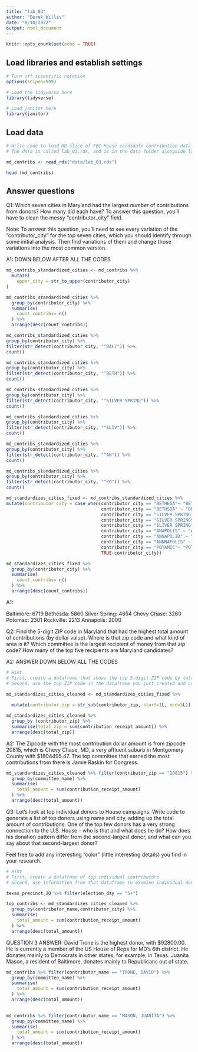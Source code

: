 ```yaml
---
title: "lab_03"
author: "Derek Willis"
date: "8/10/2022"
output: html_document
---
```


```r
knitr::opts_chunk$set(echo = TRUE)
```

## Load libraries and establish settings
```r
# Turn off scientific notation
options(scipen=999)

# Load the tidyverse here
library(tidyverse)

# Load janitor here
library(janitor)
```

## Load data
```r
# Write code to load MD slice of FEC House candidate contribution data and call it md_contribs.
# The data is called lab_03.rds, and is in the data folder alongside lab_03.Rmd (this data notebook)

md_contribs <- read_rds("data/lab_03.rds")

```

```r
head (md_contribs)
```

## Answer questions

Q1: Which seven cities in Maryland had the largest _number_ of contributions from donors? How many did each have? To answer this question, you'll have to clean the messy "contributor_city" field.

Note: To answer this question, you'll need to see every variation of the "contributor_city" for the top seven cities, which you should identify through some initial analysis. Then find variations of them and change those variations into the most common version.

A1: DOWN BELOW AFTER ALL THE CODES

```r
md_contribs_standardized_cities <- md_contribs %>%
  mutate(
    upper_city = str_to_upper(contributor_city)
)
```





```r
md_contribs_standardized_cities %>% 
  group_by(contributor_city) %>% 
  summarise(
    count_contribs= n()
  ) %>% 
  arrange(desc(count_contribs))
```
```r
md_contribs_standardized_cities %>%
group_by(contributor_city) %>%
filter(str_detect(contributor_city, "^BALT")) %>%
count()

````

```r
md_contribs_standardized_cities %>%
group_by(contributor_city) %>%
filter(str_detect(contributor_city, "^BETH")) %>%
count()

````

```r
md_contribs_standardized_cities %>%
group_by(contributor_city) %>%
filter(str_detect(contributor_city, "^SILVER SPRING")) %>%
count()

````
```r
md_contribs_standardized_cities %>%
group_by(contributor_city) %>%
filter(str_detect(contributor_city, "^SLIV")) %>%
count()

````

```r
md_contribs_standardized_cities %>%
group_by(contributor_city) %>%
filter(str_detect(contributor_city, "^AN")) %>%
count()

````

```r
md_contribs_standardized_cities %>%
group_by(contributor_city) %>%
filter(str_detect(contributor_city, "^PO")) %>%
count()

````

```r
md_standardizes_cities_fixed <- md_contribs_standardized_cities %>%
mutate(contributor_city = case_when(contributor_city == "BETHESA"~ "BETHESDA",
                                    contributor_city == "BETHSDA" ~ "BETHESDA",
                                    contributor_city == "SILVER SPRING, MD" ~ "SILVER SPRING",
                                    contributor_city == "SILVER SPRINGS" ~ "SILVER SPRING",
                                    contributor_city == "SLIVER SPRING" ~ "SILVER SPRING",
                                    contributor_city == "ANAPOLIS" ~ "ANNAPOLIS",
                                    contributor_city == "ANNAPOLID" ~ "ANNAPOLIS",
                                    contributor_city == "ANNNAPOLIS" ~ "ANNAPOLIS",
                                    contributor_city == "POTAMIC"~ "POTOMAC",
                                    TRUE~contributor_city))

```

```r
md_standardizes_cities_fixed %>% 
  group_by(contributor_city) %>% 
  summarise(
    count_contribs= n()
  ) %>% 
  arrange(desc(count_contribs))
```
A1: 

Baltimore: 6719
Bethesda: 5860
Silver Spring: 4654	
Chevy Chase: 3260
Potomac: 2301 
Rockville: 2213
Annapolis: 2000






Q2: Find the 5-digit ZIP code in Maryland that had the highest total amount of contributions (by dollar value). Where is that zip code and what kind of area is it? Which committee is the largest recipient of money from that zip code? How many of the top five recipients are Maryland candidates?

A2: ANSWER DOWN BELOW ALL THE CODES

```r
# Hint
# First, create a dataframe that shows the top 5-digit ZIP code by total dollar amount
# Second, use the top ZIP code in the dataframe you just created and create a new dataframe that shows the committee that got the most money from that ZIP code.

```

```r

md_standardizes_cities_cleaned <- md_standardizes_cities_fixed %>%
 
  mutate(contributor_zip = str_sub(contributor_zip, start=1L, end=5L))

```


```r
md_standardizes_cities_cleaned %>%
  group_by (contributor_zip) %>%
  summarise(total_zip = sum(contribution_receipt_amount)) %>%
  arrange(desc(total_zip))
```



A2: The Zipcode with the most contribution dollar amount is from zipcode 20815, which is Chevy Chase, MD, a very affluent suburb in Montgomery County with $1804495.47. The top committee that earned the most contributions from there is Jamie Raskin for Congress. 

```r
md_standardizes_cities_cleaned %>% filter(contributor_zip == "20815") %>% 
  group_by(committee_name) %>%
  summarise(
    total_amount = sum(contribution_receipt_amount)
  ) %>%
  arrange(desc(total_amount))
```



Q3: Let's look at top individual donors to House campaigns. Write code to generate a list of top donors using name and city, adding up the total amount of contributions. One of the top few donors has a very strong connection to the U.S. House - who is that and what does he do? How does his donation pattern differ from the second-largest donor, and what can you say about that second-largest donor?

Feel free to add any interesting "color" (little interesting details) you find in your research.  


```r

# Hint
# First, create a dataframe of top individual contributors
# Second, use information from that dataframe to examine individual donations from the original md_contribs dataframe.

```

```r
texas_precinct_20 %>% filter(election_day == "5+")
```


```r
top_contribs <- md_standardizes_cities_cleaned %>% 
  group_by(contributor_name,contributor_city) %>%
  summarise(
    total_amount = sum(contribution_receipt_amount)
  ) %>%
  arrange(desc(total_amount))
```
QUESTION 3 ANSWER: David Trone is the highest donor, with $92800.00.	He is currently a member of the US House of Reps for MD's 6th district. He donates mainly to Democrats in other states, for example, in Texas. Juanita Mason, a resident of Baltimore, donates mainly to Republicans out of state. 

```r
md_contribs %>% filter(contributor_name == "TRONE, DAVID") %>% 
  group_by(committee_name) %>%
  summarise(
    total_amount = sum(contribution_receipt_amount)
  ) %>%
  arrange(desc(total_amount))
  
```
```r
md_contribs %>% filter(contributor_name == "MASON, JUANITA") %>% 
  group_by(committee_name) %>%
  summarise(
    total_amount = sum(contribution_receipt_amount)
  ) %>%
  arrange(desc(total_amount))
  
```
